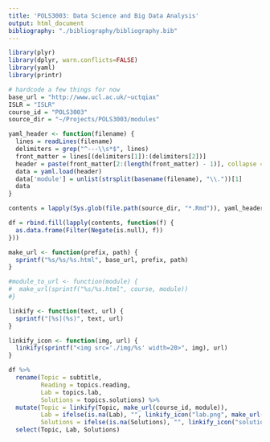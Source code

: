 ```yaml
---
title: 'POLS3003: Data Science and Big Data Analysis'
output: html_document
bibliography: "./bibliography/bibliography.bib"
---
```


```r
library(plyr)
library(dplyr, warn.conflicts=FALSE)
library(yaml)
library(printr)

# hardcode a few things for now
base_url = "http://www.ucl.ac.uk/~uctqiax"
ISLR = "ISLR"
course_id = "POLS3003"
source_dir = "~/Projects/POLS3003/modules"

yaml_header <- function(filename) {
  lines = readLines(filename)
  delimiters = grep("^---\\s*$", lines)
  front_matter = lines[(delimiters[1]):(delimiters[2])]
  header = paste(front_matter[2:(length(front_matter) - 1)], collapse = "\n")
  data = yaml.load(header)
  data['module'] = unlist(strsplit(basename(filename), "\\."))[1]
  data
}

contents = lapply(Sys.glob(file.path(source_dir, "*.Rmd")), yaml_header)

df = rbind.fill(lapply(contents, function(f) {
  as.data.frame(Filter(Negate(is.null), f))
}))

make_url <- function(prefix, path) {
  sprintf("%s/%s/%s.html", base_url, prefix, path)  
}

#module_to_url <- function(module) {
#  make_url(sprintf("%s/%s.html", course, module))
#}

linkify <- function(text, url) {
  sprintf("[%s](%s)", text, url)
}

linkify_icon <- function(img, url) {
  linkify(sprintf("<img src='./img/%s' width=20>", img), url)
}

df %>%
  rename(Topic = subtitle,
         Reading = topics.reading,
         Lab = topics.lab,
         Solutions = topics.solutions) %>% 
  mutate(Topic = linkify(Topic, make_url(course_id, module)),
         Lab = ifelse(is.na(Lab), "", linkify_icon("lab.png", make_url(ISLR, Lab))),
         Solutions = ifelse(is.na(Solutions), "", linkify_icon("solutions.png", make_url(ISLR, Solutions)))) %>%
  select(Topic, Lab, Solutions)

```


